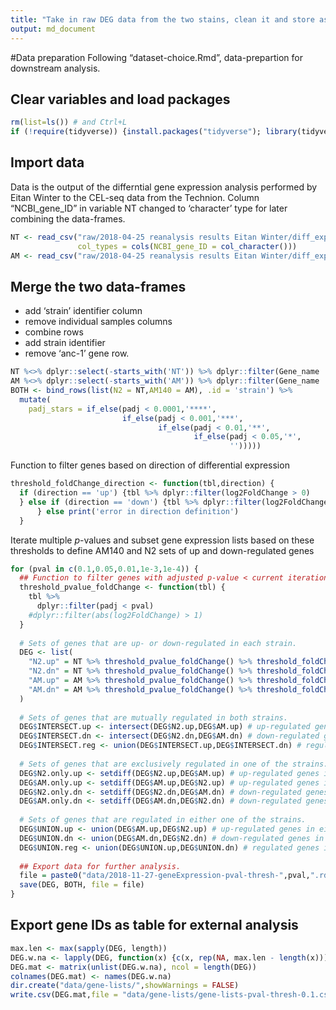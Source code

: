 ```yaml
---
title: "Take in raw DEG data from the two stains, clean it and store as an object for downstream analysis."
output: md_document
---
```

#Data preparation
Following "dataset-choice.Rmd", data-prepartion for downstream analysis.

## Clear variables and load packages
```r
rm(list=ls()) # and Ctrl+L
if (!require(tidyverse)) {install.packages("tidyverse"); library(tidyverse)}
```

## Import data
Data is the output of the differntial gene expression analysis performed by Eitan Winter to the CEL-seq data from the Technion.
Column "NCBI_gene_ID" in variable NT changed to 'character' type for later combining the data-frames.
```r
NT <- read_csv("raw/2018-04-25 reanalysis results Eitan Winter/diff_exp_WT_anc1/WT.EV_WT.anc1_results.csv",
               col_types = cols(NCBI_gene_ID = col_character()))
AM <- read_csv("raw/2018-04-25 reanalysis results Eitan Winter/diff_exp_AM_anc1/AM.EV_AM.anc1_results.csv")
```

## Merge the two data-frames
* add 'strain' identifier column
* remove individual samples columns
* combine rows
* add strain identifier
* remove 'anc-1' gene row.
```r
NT %<>% dplyr::select(-starts_with('NT')) %>% dplyr::filter(Gene_name != "anc-1")
AM %<>% dplyr::select(-starts_with('AM')) %>% dplyr::filter(Gene_name != "anc-1")
BOTH <- bind_rows(list(N2 = NT,AM140 = AM), .id = 'strain') %>%
  mutate(
    padj_stars = if_else(padj < 0.0001,'****',
                         if_else(padj < 0.001,'***',
                                 if_else(padj < 0.01,'**',
                                         if_else(padj < 0.05,'*',
                                                 '')))))

```

Function to filter genes based on direction of differential expression
```r
threshold_foldChange_direction <- function(tbl,direction) {
  if (direction == 'up') {tbl %>% dplyr::filter(log2FoldChange > 0)
  } else if (direction == 'down') {tbl %>% dplyr::filter(log2FoldChange < 0)
      } else print('error in direction definition')
  }
```


Iterate multiple *p*-values and subset gene expression lists based on these thresholds to define AM140 and N2 sets of up and down-regulated genes
```r
for (pval in c(0.1,0.05,0.01,1e-3,1e-4)) {
  ## Function to filter genes with adjusted p-value < current iteration value
  threshold_pvalue_foldChange <- function(tbl) {
    tbl %>% 
      dplyr::filter(padj < pval)
    #dplyr::filter(abs(log2FoldChange) > 1)
  }
  
  # Sets of genes that are up- or down-regulated in each strain.
  DEG <- list(
    "N2.up" = NT %>% threshold_pvalue_foldChange() %>% threshold_foldChange_direction('up') %>% .$'Gene_stable_ID',
    "N2.dn" = NT %>% threshold_pvalue_foldChange() %>% threshold_foldChange_direction('down') %>% .$'Gene_stable_ID',
    "AM.up" = AM %>% threshold_pvalue_foldChange() %>% threshold_foldChange_direction('up') %>% .$'Gene_stable_ID',
    "AM.dn" = AM %>% threshold_pvalue_foldChange() %>% threshold_foldChange_direction('down') %>% .$'Gene_stable_ID'
  )
  
  # Sets of genes that are mutually regulated in both strains.
  DEG$INTERSECT.up <- intersect(DEG$N2.up,DEG$AM.up) # up-regulated genes in both N2 and AM140
  DEG$INTERSECT.dn <- intersect(DEG$N2.dn,DEG$AM.dn) # down-regulated genes in both N2 and AM140
  DEG$INTERSECT.reg <- union(DEG$INTERSECT.up,DEG$INTERSECT.dn) # regulated genes in both of the strains
  
  # Sets of genes that are exclusively regulated in one of the strains.
  DEG$N2.only.up <- setdiff(DEG$N2.up,DEG$AM.up) # up-regulated genes in N2 only
  DEG$AM.only.up <- setdiff(DEG$AM.up,DEG$N2.up) # up-regulated genes in AM140 only
  DEG$N2.only.dn <- setdiff(DEG$N2.dn,DEG$AM.dn) # down-regulated genes in N2 only
  DEG$AM.only.dn <- setdiff(DEG$AM.dn,DEG$N2.dn) # down-regulated genes in AM140 only
  
  # Sets of genes that are regulated in either one of the strains.
  DEG$UNION.up <- union(DEG$AM.up,DEG$N2.up) # up-regulated genes in either of the strains
  DEG$UNION.dn <- union(DEG$AM.dn,DEG$N2.dn) # down-regulated genes in either of the strains
  DEG$UNION.reg <- union(DEG$UNION.up,DEG$UNION.dn) # regulated genes in either of the strains
  
  ## Export data for further analysis.
  file = paste0("data/2018-11-27-geneExpression-pval-thresh-",pval,".rdata")
  save(DEG, BOTH, file = file)
}
```


## Export gene IDs as table for external analysis
```r
max.len <- max(sapply(DEG, length))
DEG.w.na <- lapply(DEG, function(x) {c(x, rep(NA, max.len - length(x)))})
DEG.mat <- matrix(unlist(DEG.w.na), ncol = length(DEG))
colnames(DEG.mat) <- names(DEG.w.na)
dir.create("data/gene-lists/",showWarnings = FALSE)
write.csv(DEG.mat,file = "data/gene-lists/gene-lists-pval-thresh-0.1.csv")
```